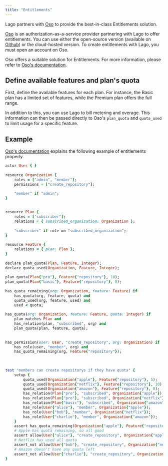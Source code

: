 ```yaml
---
title: "Entitlements"
---
```


Lago partners with [Oso](https://osohq.com) to provide the best-in-class Entitlements solution.

[Oso](https://www.osohq.com/)  is an authorization-as-a-service provider partnering with Lago to offer entitlements. You can use either the open-source version (available on [Github](https://github.com/osohq/oso)) or the cloud-hosted version. To create entitlements with Lago, you must open an account on Oso.

Oso offers a suitable solution for Entitlements. For more information, please refer to [Oso's documentation](https://www.osohq.com/docs/guides/model-your-apps-authz#entitlements).


## Define available features and plan's quota
First, define the available features for each plan. For instance, the Basic plan has a limited set of features, while the Premium plan offers the full range.

In addition to this, you can use Lago to bill metering and overage. This information can then be passed directly to Oso's `plan_quota` and `quota_used` to limit usage for a specific feature.

## Example
[Oso's documentation](https://www.osohq.com/docs/guides/model-your-apps-authz#entitlements) explains the following example of entitlements properly.

```ruby
actor User { }
 
resource Organization {
    roles = ["admin", "member"];
    permissions = ["create_repository"];

    "member" if "admin";
}
 
 
resource Plan { 
    roles = ["subscriber"];
    relations = { subscribed_organization: Organization };
    
    "subscriber" if role on "subscribed_organization";
}
 
resource Feature {
    relations = { plan: Plan };
}
 
declare plan_quota(Plan, Feature, Integer);
declare quota_used(Organization, Feature, Integer);
 
plan_quota(Plan{"pro"}, Feature{"repository"}, 10);
plan_quota(Plan{"basic"}, Feature{"repository"}, 0);
 
has_quota_remaining(org: Organization, feature: Feature) if
    has_quota(org, feature, quota) and
    quota_used(org, feature, used) and
    used < quota;
 
has_quota(org: Organization, feature: Feature, quota: Integer) if
    plan matches Plan and
    has_relation(plan, "subscribed", org) and
    plan_quota(plan, feature, quota);
 
 
has_permission(user: User, "create_repository", org: Organization) if
    has_role(user, "member", org) and
    has_quota_remaining(org, Feature{"repository"});
 
 
 
test "members can create repositorys if they have quota" {
    setup {
        quota_used(Organization{"apple"}, Feature{"repository"}, 5);
        quota_used(Organization{"netflix"}, Feature{"repository"}, 10);
        quota_used(Organization{"amazon"}, Feature{"repository"}, 0);
        has_relation(Plan{"pro"}, "subscribed", Organization{"apple"});
        has_relation(Plan{"pro"}, "subscribed", Organization{"netflix"});
        has_relation(Plan{"basic"}, "subscribed", Organization{"amazon"});
        has_role(User{"alice"}, "member", Organization{"apple"});
        has_role(User{"bob"}, "member", Organization{"netflix"});
        has_role(User{"charlie"}, "member", Organization{"amazon"});
    }
    assert has_quota_remaining(Organization{"apple"}, Feature{"repository"});
    # Apple has quota remaining, so all good
    assert allow(User{"alice"}, "create_repository", Organization{"apple"});
    # Netflix has used all quota 
    assert_not allow(User{"bob"}, "create_repository", Organization{"netflix"});
    # Amazon doesn't have any quota left
    assert_not allow(User{"charlie"}, "create_repository", Organization{"amazon"});
}
```